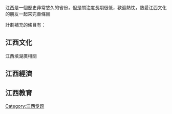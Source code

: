 {{维基专题状态|defunct}}
江西是一個歷史非常悠久的省份，但是關注度長期很低，歡迎熱忱，熱愛江西文化的朋友一起來完善條目

計劃補充的條目有：

==江西文化==
江西填湖廣相關

==江西經濟==

==江西教育==

[[Category:江西专题|Category:江西专题]]